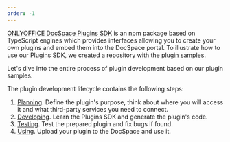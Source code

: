 ```yaml
---
order: -1
---
```

[ONLYOFFICE DocSpace Plugins SDK](/docspace/pluginssdk/) is an npm package based on TypeScript engines which provides interfaces allowing you to create your own plugins and embed them into the DocSpace portal. To illustrate how to use our Plugins SDK, we created a repository with the [plugin samples](https://github.com/ONLYOFFICE/docspace-plugins).

Let's dive into the entire process of plugin development based on our plugin samples.

The plugin development lifecycle contains the following steps:

1. [Planning](/docspace/pluginssdk/plugintutorial/planning). Define the plugin's purpose, think about where you will access it and what third-party services you need to connect.
2. [Developing](/docspace/pluginssdk/plugintutorial/developing). Learn the Plugins SDK and generate the plugin's code.
3. [Testing](/docspace/pluginssdk/plugintutorial/testing). Test the prepared plugin and fix bugs if found.
4. [Using](/docspace/pluginssdk/plugintutorial/using). Upload your plugin to the DocSpace and use it.
